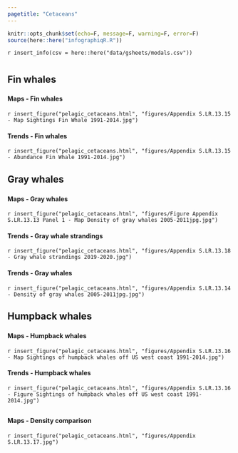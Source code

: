 ```yaml
---
pagetitle: "Cetaceans"
---
```


```r
knitr::opts_chunk$set(echo=F, message=F, warning=F, error=F)
source(here::here("infographiqR.R"))
```

`r insert_info(csv = here::here("data/gsheets/modals.csv"))`


# {.tabset}
  
## Fin whales

### {.tabset}

#### Maps - Fin whales

`r insert_figure("pelagic_cetaceans.html", "figures/Appendix S.LR.13.15 - Map Sightings Fin Whale 1991-2014.jpg")`

#### Trends - Fin whales

`r insert_figure("pelagic_cetaceans.html", "figures/Appendix S.LR.13.15 - Abundance Fin Whale 1991-2014.jpg")`
  
## Gray whales

### {.tabset}

#### Maps - Gray whales

`r insert_figure("pelagic_cetaceans.html", "figures/Figure Appendix S.LR.13.13 Panel 1 - Map Density of gray whales 2005-2011jpg.jpg")`

#### Trends - Gray whale strandings

`r insert_figure("pelagic_cetaceans.html", "figures/Appendix S.LR.13.18 - Gray whale strandings 2019-2020.jpg")`

#### Trends - Gray whales

`r insert_figure("pelagic_cetaceans.html", "figures/Appendix S.LR.13.14 - Density of gray whales 2005-2011jpg.jpg")`
  
## Humpback whales

### {.tabset}

#### Maps - Humpback whales

`r insert_figure("pelagic_cetaceans.html", "figures/Appendix S.LR.13.16 - Map Sightings of humpback whales off US west coast 1991-2014.jpg")`

#### Trends - Humpback whales

`r insert_figure("pelagic_cetaceans.html", "figures/Appendix S.LR.13.16 - Figure Sightings of humpback whales off US west coast 1991-2014.jpg")`
  
## 

### {.tabset}

#### Maps - Density comparison

`r insert_figure("pelagic_cetaceans.html", "figures/Appendix S.LR.13.17.jpg")`

